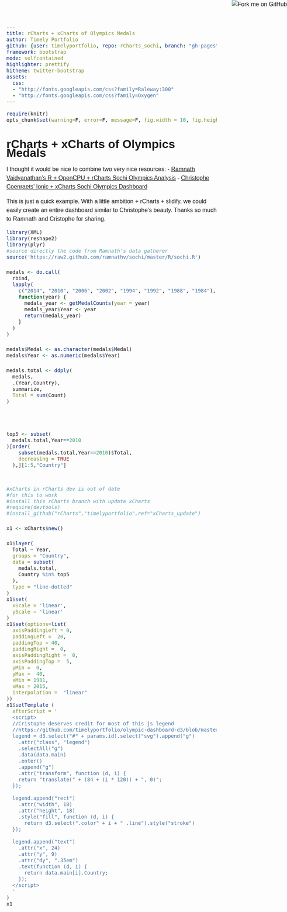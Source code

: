 ```yaml
---
title: rCharts + xCharts of Olympics Medals
author: Timely Portfolio
github: {user: timelyportfolio, repo: rCharts_sochi, branch: "gh-pages"}
framework: bootstrap
mode: selfcontained
highlighter: prettify
hitheme: twitter-bootstrap
assets:
  css:
  - "http://fonts.googleapis.com/css?family=Raleway:300"
  - "http://fonts.googleapis.com/css?family=Oxygen"
---
```

```r
require(knitr)
opts_chunk$set(warning=F, error=F, message=F, fig.width = 10, fig.height = 6, results='asis', cache = F, tidy = F)
```

<style>
body{
  font-family: 'Oxygen', sans-serif;
  font-size: 16px;
  line-height: 24px;
}

h1,h2,h3,h4 {
  font-family: 'Raleway', sans-serif;
}

.container { width: 900px; }

h3 {
  background-color: #D4DAEC;
  text-indent: 100px; 
}

h4 {
  text-indent: 100px;
}
</style>
  
<a href="https://github.com/timelyportfolio/rCharts_sochi"><img style="position: absolute; top: 0; right: 0; border: 0;" src="https://s3.amazonaws.com/github/ribbons/forkme_right_darkblue_121621.png" alt="Fork me on GitHub"></a>
  
# rCharts + xCharts of Olympics Medals

I thought it would be nice to combine two very nice resources:
- [Ramnath Vaidyanathan's R + OpenCPU + rCharts Sochi Olympics Analysis](http://ramnathv.ocpu.io/sochi/www/)
- [Christophe Coenraets' Ionic + xCharts Sochi Olympics Dashboard](http://coenraets.org/blog/2014/02/interactive-mobile-dashboard-d3-charts/)

This is just a quick example.  With a little ambition + rCharts + slidify, we could easily create an entire dashboard similar to Christophe's beauty.  Thanks so much to Ramnath and Cristophe for sharing.

```r
library(XML)
library(reshape2)
library(plyr)
#source directly the code from Ramnath's data gatherer
source('https://raw2.github.com/ramnathv/sochi/master/R/sochi.R')

medals <- do.call(
  rbind,
  lapply(
    c("2014", "2010", "2006", "2002", "1994", "1992", "1988", "1984"),
    function(year) {
      medals_year <- getMedalCounts(year = year)
      medals_year$Year <- year
      return(medals_year)
    }
  )
)

medals$Medal <- as.character(medals$Medal)
medals$Year <- as.numeric(medals$Year)

medals.total <- ddply(
  medals,
  .(Year,Country),
  summarize,
  Total = sum(Count)
)



top5 <- subset(
  medals.total,Year==2010
)[order(
    subset(medals.total,Year==2010)$Total,
    decreasing = TRUE
  ),][1:5,"Country"]


#xCharts in rCharts dev is out of date
#for this to work
#install this rCharts branch with update xCharts
#require(devtools)
#install_github("rCharts","timelyportfolio",ref="xCharts_update")

x1 <- xCharts$new()

x1$layer(
  Total ~ Year,
  groups = "Country",
  data = subset(
    medals.total,
    Country %in% top5
  ),
  type = "line-dotted"
)
x1$set(
  xScale = 'linear',
  yScale = 'linear'
)
x1$set(options=list(
  axisPaddingLeft = 0,
  paddingLeft =  20,
  paddingTop = 40,
  paddingRight =  0,
  axisPaddingRight =  0,
  axisPaddingTop =  5,
  yMin =  0,
  yMax =  40,
  xMin = 1981,
  xMax = 2015,
  interpolation =  "linear"
))
x1$setTemplate (
  afterScript = '
  <script>
  //Cristophe deserves credit for most of this js legend
  //https://github.com/timelyportfolio/olympic-dashboard-d3/blob/master/www/js/dashboard1.js
  legend = d3.select("#" + params.id).select("svg").append("g")
    .attr("class", "legend")
    .selectAll("g")
    .data(data.main)
    .enter()
    .append("g")
    .attr("transform", function (d, i) {
    return "translate(" + (84 + (i * 120)) + ", 0)";
  });
  
  legend.append("rect")
    .attr("width", 18)
    .attr("height", 18)
    .style("fill", function (d, i) {
      return d3.select(".color" + i + " .line").style("stroke")
  });
  
  legend.append("text")
    .attr("x", 24)
    .attr("y", 9)
    .attr("dy", ".35em")
    .text(function (d, i) {
      return data.main[i].Country;
    });
  </script>
  '
)
x1
```